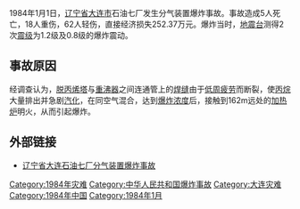 {{Unreferenced|time=2021-01-18T01:32:37+00:00}}
{{noteTA
|G1=地震
}}
1984年1月1日，[[辽宁省|辽宁省]][[大连市|大连市]]石油七厂发生分气装置爆炸事故。事故造成5人死亡，18人重伤，62人轻伤，直接经济损失252.37万元。爆炸当时，[[地震台|地震台]]测得2次[[震级|震级]]为1.2级及0.8级的爆炸震动。

== 事故原因 ==
经调查认为，[[脱丙烯塔|脱丙烯塔]]与[[重沸器|重沸器]]之间连通管上的[[焊缝|焊缝]]由于[[低周疲劳|低周疲劳]]而断裂，使[[丙烷|丙烷]]大量排出并急剧[[汽化|汽化]]，在同空气混合，达到[[爆炸浓度|爆炸浓度]]后，接触到162m远处的[[加热炉|加热炉]]明火，从而引起爆炸。

== 外部链接 ==
*[https://web.archive.org/web/20160305054438/http://www.ceas.org.cn/Soft/UploadSoft/200706/20070611151326908.pdf 辽宁省大连石油七厂分气装置爆炸事故]

{{災難小作品}}

[[Category:1984年灾难|Category:1984年灾难]]
[[Category:中华人民共和国爆炸事故|Category:中华人民共和国爆炸事故]]
[[Category:大连灾难|Category:大连灾难]]
[[Category:1984年中国|Category:1984年中国]]
[[Category:1984年1月|Category:1984年1月]]
